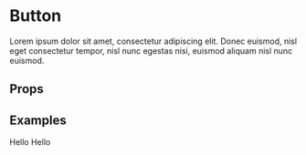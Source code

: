 
<Meta title="Components/Button" component={ButtonPrimary} />

# Button

Lorem ipsum dolor sit amet, consectetur adipiscing elit. Donec euismod, nisl eget consectetur tempor, nisl nunc egestas nisi, euismod aliquam nisl nunc euismod.

## Props

<ArgsTable of={Button} />

## Examples

<Canvas>
	<Story name="Default">
		<ButtonPrimary>Hello </ButtonPrimary>
		<ButtonSecondary>Hello </ButtonSecondary>
	</Story>
</Canvas>
